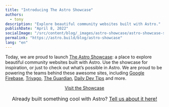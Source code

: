 ```yaml
---
title: "Introducing The Astro Showcase"
authors:
  - tony
description: "Explore beautiful community websites built with Astro."
publishDate: "April 8, 2022"
socialImage: "/src/content/blog/_images/astro-showcase/astro-showcase-social.webp"
permalink: "https://astro.build/blog/astro-showcase"
lang: "en"
---
```



Today, we are proud to launch [The Astro Showcase](https://astro.build/showcase): a place to explore beautiful community websites built with Astro. Use the showcase for inspiration, or just to check out what’s possible in Astro. We are proud to be powering the teams behind these awesome sites, including [Google Firebase](https://firebase.blog/), [Trivago](https://tech.trivago.com/), [The Guardian](https://developers.theguardian.com/), [Daily Dev Tips](https://daily-dev-tips.com/) and more.

<BlogContentImage src={screenshot} alt="Screenshot of the new Astro Showcase site" />

<div
	style="
    display: flex;
    justify-content: center;
    flex-direction: column;
    align-items: center;"
>
	<a class="button-primary" href="https://astro.build/showcase">
		<span>Visit the Showcase</span>
	</a>
	<span style="font-size: 1rem;margin: 1rem;">
		Already built something cool with Astro?
		<a href="https://astro.build/issues/site">Tell us about it here!</a>
	</span>
</div>
